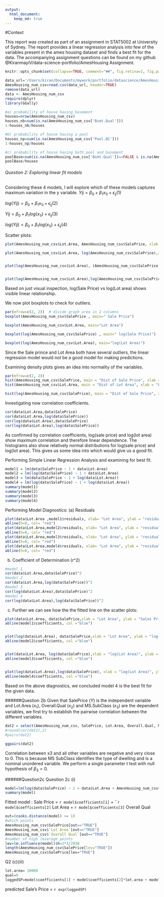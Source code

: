```yaml
---
output: 
  html_document:
    keep_md: true
---
```

#Context 

This report was created as part of an assignment in STAT5002 at University of Sydney. The report provides a linear regression analysis into few of the variables present in the ames housing dataset and finds a best fit for the data. The accompanying assignment questions can be found on my github @KiranmayiV/data-science-portfolio/AmesHousing Assignment. 

```r
knitr::opts_chunk$set(collapse=TRUE, comment="##", fig.retina=2, fig.path = "AmesHousing_figs/Ames-Housing-")
```

```r
data_url='/Users/kiran/Documents/mywork/portfolio/datascience/AmesHousing Assignment/AmesHousing_num.csv'
AmesHousing_num_csv=read.csv(data_url, header=TRUE)
remove(data_url)
data <- AmesHousing_num_csv
require(dplyr)
library(GGally)
```


```r
#a) probability of house having basement
houses=nrow(AmesHousing_num_csv)
houses_nb=sum(is.na(AmesHousing_num_csv['Bsmt.Qual']))
1-houses_nb/houses

#b) probability of house having a pool
houses_np=sum(is.na(AmesHousing_num_csv['Pool.QC']))
1-houses_np/houses

#c) probability of house having both pool and basement
poolBase=sum(is.na(AmesHousing_num_csv['Bsmt.Qual'])==FALSE & is.na(AmesHousing_num_csv['Pool.QC'])==FALSE)
poolBase/houses
```

###### Question 2: Exploring linear fit models
Considering these 4 models, I will explore which of these models captures maximum variation in the y variable.
$Yij = \beta_0+\beta_1x_{1i}+\epsilon_{ij}$(1)  


$log(Yij) = \beta_0 + \beta_1x_{1i} + \epsilon_{ij}$(2)


$Yij = \beta_0 + \beta_1log(x_{1i}) + \epsilon_{ij}$(3)


$log(Yij) = \beta_0 + \beta_1log(x_{1i}) + \epsilon_{ij}$(4)


Scatter plots: 
```r
plot(AmesHousing_num_csv$Lot.Area, AmesHousing_num_csv$SalePrice, xlab = "Lot Area", ylab = "Sales Price", main = "model 1" )

plot(AmesHousing_num_csv$Lot.Area, log(AmesHousing_num_csv$SalePrice),xlab = "Lot Area", ylab = "log(Sales Price)", main = "model 2" )


plot(log(AmesHousing_num_csv$Lot.Area), (AmesHousing_num_csv$SalePrice),xlab = "log(Lot Area)", ylab = "Sales Price", main = "model 3")


plot(log(AmesHousing_num_csv$Lot.Area),log(AmesHousing_num_csv$SalePrice), xlab = "log(Lot Area)", ylab = "log(Sale Price)", main = "model 4")
```
Based on just visual inspection, log(Sale Price) vs log(Lot area) shows visible linear relationship. 

We now plot boxplots to check for outliers.
```r
par(mfrow=c(2, 2))  # divide graph area in 2 columns
boxplot(AmesHousing_num_csv$SalePrice , main=" Sale Price")  

boxplot(AmesHousing_num_csv$Lot.Area, main="Lot Area") 

boxplot(log(AmesHousing_num_csv$SalePrice) , main=" log(Sale Price)")  

boxplot(log(AmesHousing_num_csv$Lot.Area), main="log(Lot Area)") 

```
Since the Sale prince and Lot Area both have several outliers, the linear regression model would not be a good model for making predictions.

Examining density plots gives an idea into normality of the variables.
```r
par(mfrow=c(2, 2)) 
hist(AmesHousing_num_csv$SalePrice, main = "Dist of Sale Price", xlab = "Sale Price")
hist(AmesHousing_num_csv$Lot.Area, main = "Dist of Lot Area", xlab = "Lot Area")

hist(log(AmesHousing_num_csv$SalePrice), main = "Dist of Sale Price", xlab = "log(Sale Price)")

```
Investigating now correlation coefficients.
```r
cor(data$Lot.Area,data$SalePrice)
cor(data$Lot.Area,log(data$SalePrice))
cor(log(data$Lot.Area),data$SalePrice)
cor(log(data$Lot.Area),log(data$SalePrice))

```
As confirmed by correlation coefficients, log(sale price) and log(lot area) show maximum correlation and therefore linear dependence. The histograms also show relatively normal distributions for log(sale price) and log(lot area). This gives us some idea into which would give us a good fit.

Performing Simple Linear Regression Analysis and examining for best fit. 
```r
model1 = lm(data$SalePrice ~ 1 + data$Lot.Area)
model2 = lm(log(data$SalePrice) ~ 1 + data$Lot.Area)
model3 = lm(data$SalePrice ~ 1 + log(data$Lot.Area))
model4 = lm(log(data$SalePrice) ~ 1 + log(data$Lot.Area))
summary(model1)
summary(model2)
summary(model3)
summary(model4)
```


Performing Model Diagnostics:
(a) Residuals
```r
plot(data$Lot.Area ,model1$residuals, xlab= "Lot Area", ylab = "residuals, ", main = "Residuals Model1")
abline(h=0, col= "red")
plot(data$Lot.Area,model2$residuals, xlab= "Lot Area", ylab = "residuals, ", main = "Residuals Model 2")
abline(h=0, col= "red")
plot(data$Lot.Area,model3$residuals, xlab= "Lot Area", ylab = "residuals, ", main = "Residuals Model 3")
abline(h=0, col= "red")
plot(data$Lot.Area,model4$residuals, xlab= "Lot Area", ylab = "residuals, ", main = "Residuals Model 4")
abline(h=0, col= "red")
```


(b) Coefficient of Determination (r^2)
```r
#model 1
cor(data$Lot.Area,data$SalePrice)^2
#model 2
cor(data$Lot.Area,log(data$SalePrice))^2
#model 3
cor(log(data$Lot.Area),data$SalePrice)^2
#model 4
cor(log(data$Lot.Area),log(data$SalePrice))^2
```


(c) Further we can see how the the fitted line on the scatter plots:
```r
plot(data$Lot.Area, data$SalePrice,xlab = "Lot Area", ylab = "Sales Price", main = "model 1" )
abline(model1$coefficients, col ="blue")


plot(log(data$Lot.Area), data$SalePrice,xlab = "Lot Area", ylab = "log(Sales Price)", main = "model 2" )
abline(model2$coefficients, col ="blue")


plot(data$Lot.Area, log(data$SalePrice),xlab = "log(Lot Area)", ylab = "Sales Price", main = "model 3" )
abline(model3$coefficients, col ="blue")


plot(log(data$Lot.Area),log(data$SalePrice), xlab = "log(Lot Area)", ylab = "log(Sale Price)", main = "model 4")
abline(model4$coefficients, col ="blue")
```

Based on the above diagnostics, we concluded model 4 is the best fit for the given data.

######Question 2b
Given that SalePrice ($Y$) is the independent variable and Lot.Area ($x_1$), Overall.Qual ($x_2$) and MS.SubClass ($x_3$) are the dependent variables, we first try to establish the pairwise correlation between the different variables.
```r
dat2 = select(AmesHousing_num_csv, SalePrice, Lot.Area, Overall.Qual, MS.SubClass)
#round(cor(dat2),2)
#pairs(dat2)

ggpairs(dat2)
```
Correlation between x3 and all other variables are negative and very close to 0. This is because MS SubClass identifies the type of dwelling and is a nominal unordered variable. We perform a single parameter t test with null hypothesis of $\beta_3 = 0$. 

######Question2c
Question 2c (i)
```r
model=lm(log(data$SalePrice) ~ 1 + data$Lot.Area + AmesHousing_num_csv$Overall.Qual + AmesHousing_num_csv$MS.SubClass)
summary(model)

```
Fitted model : Sale Price = `r model$coefficients[1]` + ```r model$coefficients[2]` Lot Area + `r model$coefficients[3]` Overall Qual


```r
out=(cooks.distance(model) >= 1)
#which points
AmesHousing_num_csv$SalePrice[out=="TRUE"]
AmesHousing_num_csv$`Lot Area`[out=="TRUE"]
AmesHousing_num_csv$`Overall Qual`[out=="TRUE"]
#number of high leverage points
lev=lm.influence(model)$h>2*3/2930
length(AmesHousing_num_csv$SalePrice[lev="TRUE"])
AmesHousing_num_csv$SalePrice[lev="TRUE"]

```
Q2 (c)(iii)
```r
lot.area= 10000
qual=9
loggedSP=model$coefficients[1] + model$coefficients[2]*lot.area + model$coefficients[3]*qual
```
predicted Sale's Price = `r exp(loggedSP)`